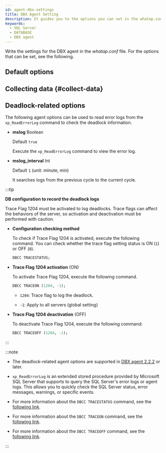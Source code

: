 ```yaml
---
id: agent-dbx-settings
title: DBX Agent Setting
description: It guides you to the options you can set in the whatap.conf file.
keywords:
  - SQL Server
  - DATABASE
  - DBX agent
---
```



<V2Note product="SQL Server" />

Write the settings for the DBX agent in the *whatap.conf* file. For the options that can be set, see the following.

## Default options


<Dbagentdbxbasicoption />

## Collecting data {#collect-data}


<Dbagentsettingdatacollection />

## Deadlock-related options

The following agent options can be used to read error logs from the `xp_ReadErrorLog` command to check the deadlock information.

- **mslog** <span class='type'>Boolean</span>

  Default `true`

  Execute the `xp_ReadErrorLog` command to view the error log.

- **mslog_interval** <span class='type'>Int</span>

  Default `1` (unit: minute, min)

  It searches logs from the previous cycle to the current cycle.

:::tip

**DB configuration to record the deadlock logs**

Trace Flag 1204 must be activated to log deadlocks. Trace flags can affect the behaviors of the server, so activation and deactivation must be performed with caution.

- **Configuration checking method**

  To check if Trace Flag 1204 is activated, execute the following command. You can check whether the trace flag setting status is ON (`1`) or OFF (`0`).

  ```sql
  DBCC TRACESTATUS;
  ```

- **Trace Flag 1204 activation** (ON)

  To activate Trace Flag 1204, execute the following command.

  ```sql
  DBCC TRACEON (1204, -1);
  ```

  - `1204`: Trace flag to log the deadlock.

  - `-1`: Apply to all servers (global setting)

- **Trace Flag 1204 deactivation** (OFF)

  To deactivate Trace Flag 1204, execute the following command:

  ```sql
  DBCC TRACEOFF (1204, -1);
  ```

:::

:::note

- The deadlock-related agent options are supported in [DBX agent 2.2.2](../release-notes/db/dbx-2_2_2) or later.

- `xp_ReadErrorLog` is an extended stored procedure provided by Microsoft SQL Server that supports to query the SQL Server's error logs or agent logs. This allows you to quickly check the SQL Server status, error messages, warnings, or specific events.

- For more information about the `DBCC TRACESTATUS` command, see the [following link](https://learn.microsoft.com/sql/t-sql/database-console-commands/dbcc-tracestatus-transact-sql?view=sql-server-ver16).

- For more information about the `DBCC TRACEON` command, see the [following link](https://learn.microsoft.com/sql/t-sql/database-console-commands/dbcc-traceon-transact-sql?view=sql-server-ver16).

- For more information about the `DBCC TRACEOFF` command, see the [following link](https://learn.microsoft.com/sql/t-sql/database-console-commands/dbcc-traceoff-transact-sql?view=sql-server-ver16).

:::


<Dbaes256encrypt />


<Dbsettingagentnamedetails level={2} agentType="DBX" />
